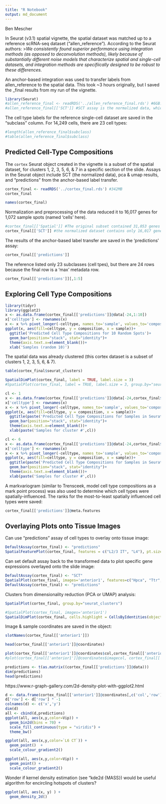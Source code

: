 ---
title: "R Notebook"
output: md_document
---
Ben Mescher

In Seurat (v3.1) spatial vignette, the spatial dataset was matched up to a reference scRNA-seq dataset ("allen_reference"). According to the Seurat authors:
>*We consistently found superior performance using integration methods (as opposed to deconvolution methods), likely because of substantially different noise models that characterize spatial and single-cell datasets, and integration methods are specifiically designed to be robust to these differences.*

An anchor-based integration was used to transfer labels from allen_reference to the spatial data. This took ~3 hours originally, but I saved the _final results from my run of the vignette.
```{r}
library(Seurat)
#allen_reference_final <- readRDS('../allen_reference_final.rds') #6GB!
#allen_reference_final[['SCT']] #SCT assay is the normalized data, which was done using the same method, sctransform(), used to normalize the spatial dataset
```

The cell type labels for the reference single-cell dataset are saved in the "subclass" column. For 14,249 cells, there are 23 cell types:
```{r}
#length(allen_reference_final$subclass)
#table(allen_reference_final$subclass)
```

## Predicted Cell-Type Compositions
The `cortex` Seurat object created in the vignette is a subset of the spatial dataset, for clusters 1, 2, 3, 5, 6, & 7 in a specific section of the slide. Assays in the Seurat object include SCT (the normalized data), pca & umap results, and "predictions" from the anchor-based label transfer.
```{r}
cortex_final <- readRDS('../cortex_final.rds') #342MB
cortex_final
```

```{r}
names(cortex_final)
```


Normalization and preprocessing of the data reduced it to 16,017 genes for 1,072 sample spots (named 'cells' here).
```{r}
#cortex_final[['Spatial']] #The original subset contained 31,053 genes for 1,072 sample spots from the brain slide (available on 10x site).
cortex_final[['SCT']] #the normalized dataset contains only 16,017 genes (note that the normalized dataset has a different list of top-10 most variable genes)
```

The results of the anchor-based label transfer are saved in the 'predictions' assay:
```{r}
cortex_final[['predictions']]
```

The reference listed only 23 subclasses (cell tpes), but there are 24 rows because the final row is a 'max' metadata row.
```{r}
cortex_final[['predictions']][,1:5]
```

## Exploring Cell Type Compositions
```{r}
library(tidyr)
library(ggplot2)
x <- as.data.frame(cortex_final[['predictions']]@data[-24,1:10])
x['celltype'] <- rownames(x)
x <- x %>% pivot_longer(-celltype, names_to='sample', values_to='composition')
ggplot(x, aes(fill=celltype, y = composition, x = sample))+ 
  ggtitle('Predicted Cell Type Compositions for 10 Random Spots')+
  geom_bar(position="stack", stat="identity")+
  theme(axis.text.x=element_blank())+
  xlab('Samples (random 10)')
```

The spatial data was already clustered (this cortex dataset is a subset of clusters 1, 2, 3, 5, 6, & 7).
```{r}
table(cortex_final$seurat_clusters)
```

```{r}
SpatialDimPlot(cortex_final, label = TRUE, label.size = 3)
#SpatialPlot(cortex_final, label = TRUE, label.size = 3, group.by="seurat_clusters") #identical
```


```{r}
cl <- 1
x <- as.data.frame(cortex_final[['predictions']]@data[-24,cortex_final$seurat_clusters==cl])
x['celltype'] <- rownames(x)
x <- x %>% pivot_longer(-celltype, names_to='sample', values_to='composition')
ggplot(x, aes(fill=celltype, y = composition, x = sample))+ 
  ggtitle(paste('Predicted Cell Type Compositions for Samples in Seurat-defined cluster #',cl))+
  geom_bar(position="stack", stat="identity")+
  theme(axis.text.x=element_blank())+
  xlab(paste('Samples for cluster #',cl))
```

```{r}
cl <- 6
x <- as.data.frame(cortex_final[['predictions']]@data[-24,cortex_final$seurat_clusters==cl])
x['celltype'] <- rownames(x)
x <- x %>% pivot_longer(-celltype, names_to='sample', values_to='composition')
ggplot(x, aes(fill=celltype, y = composition, x = sample))+ 
  ggtitle(paste('Predicted Cell Type Compositions for Samples in Seurat-defined cluster #',cl))+
  geom_bar(position="stack", stat="identity")+
  theme(axis.text.x=element_blank())+
  xlab(paste('Samples for cluster #',cl))
```


A markvariogram (similar to Trensceek, model cell type compositions as a mark point process) was also used to determine which cell types were spatially-influenced. The ranks for the most-to-least spatially influenced cell types were saved:
```{r}
cortex_final[['predictions']]@meta.features
```

## Overlaying Plots onto Tissue Images
Can use "predictions" assay of cell types to overlay onto tissue image:
```{r}
DefaultAssay(cortex_final) <- "predictions"
SpatialFeaturePlot(cortex_final, features = c("L2/3 IT", "L4"), pt.size.factor = 1.6, ncol = 2, crop = TRUE)
```

Can set default assay back to the transformed data to plot specific gene expressions overlayed onto the slide image:
```{r}
DefaultAssay(cortex_final) <- "SCT"
SpatialPlot(cortex_final, images='anterior1', features=c("Hpca", "Ttr","Mbp"), ncol=1)
DefaultAssay(cortex_final) <- "predictions"
```

Clusters from dimensionality reduction (PCA or UMAP) analysis:
```{r}
SpatialPlot(cortex_final, group.by="seurat_clusters")
```

```{r}
#SpatialPlot(cortex_final, images='anterior1')
SpatialDimPlot(cortex_final, cells.highlight = CellsByIdentities(object = cortex_final, idents = c(1,2,3,5,6,7)), facet.highlight = TRUE, ncol = 2)
```

Image & sample coordinates are saved in the object:
```{r}
slotNames(cortex_final[['anterior1']])
```

```{r}
head(cortex_final[['anterior1']]@coordinates)
```

```{r}
plot(cortex_final[['anterior1']]@coordinates$col,cortex_final[['anterior1']]@coordinates$row * -1) #same rotation as the breast tissue (2016), must be a 10x thing
#plot(cortex_final[['anterior1']]@coordinates$imagecol, cortex_final[['anterior1']]@coordinates$imagerow * -1) #upscaled coordinates?
```


```{r}
predictions <- t(as.matrix((cortex_final[['predictions']]@data)))
dim(predictions)
head(predictions)
```

https://www.r-graph-gallery.com/2d-density-plot-with-ggplot2.html
```{r}
d <- data.frame(cortex_final[['anterior1']]@coordinates[,c('col','row')])
d['row'] <- d['row'] * -1
colnames(d) <- c('x','y')
dim(d)
all <- cbind(d,predictions)
ggplot(all, aes(x,y,color=Vip)) + 
  geom_bin2d(bins = 70) +
  scale_fill_continuous(type = "viridis") +
  theme_bw()
```

```{r}
ggplot(all, aes(x,y,color=`L6 CT`)) + 
  geom_point()  +
  scale_colour_gradient2()
```

```{r}
ggplot(all, aes(x,y,color=Vip)) + 
  geom_point() +
  scale_colour_gradient2()
```

Wonder if kernel density estimation (see "kde2d {MASS}) would be useful algorithm for encircling hotspots of clusters?
```{r}
ggplot(all, aes(x, y) ) +
  geom_density_2d()
```

